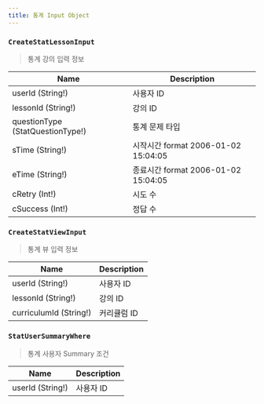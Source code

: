 ```yaml
---
title: 통계 Input Object
---
```




### `CreateStatLessonInput`
> 통계 강의 입력 정보

| Name | Description |
| -------- | -------- | 
| userId (String!) | 사용자 ID
| lessonId (String!)  | 강의 ID  | 
| questionType  (<Link to="/enum/stat/#StatQuestionType">StatQuestionType!</Link>) | 통계 문제 타입
| sTime (String!) | 시작시간 format 2006-01-02 15:04:05 
| eTime (String!) | 종료시간 format 2006-01-02 15:04:05
| cRetry (Int!) | 시도 수
| cSuccess (Int!) | 정답 수


### `CreateStatViewInput`
> 통계 뷰 입력 정보

| Name | Description |
| -------- | -------- | 
| userId (String!) | 사용자 ID
| lessonId (String!)  | 강의 ID
| curriculumId (String!) | 커리큘럼 ID

### `StatUserSummaryWhere`
> 통계 사용자 Summary 조건

| Name | Description |
| -------- | -------- | 
| userId (String!) | 사용자 ID
